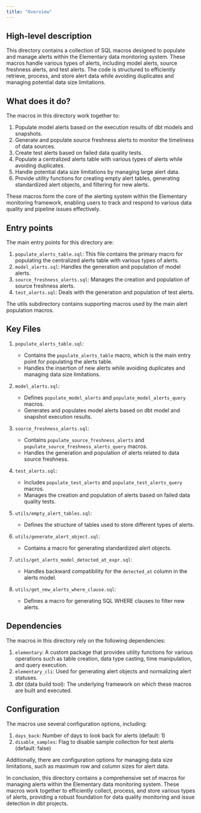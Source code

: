 ```yaml
---
title: "Overview"
---
```


## High-level description
This directory contains a collection of SQL macros designed to populate and manage alerts within the Elementary data monitoring system. These macros handle various types of alerts, including model alerts, source freshness alerts, and test alerts. The code is structured to efficiently retrieve, process, and store alert data while avoiding duplicates and managing potential data size limitations.

## What does it do?
The macros in this directory work together to:

1. Populate model alerts based on the execution results of dbt models and snapshots.
2. Generate and populate source freshness alerts to monitor the timeliness of data sources.
3. Create test alerts based on failed data quality tests.
4. Populate a centralized alerts table with various types of alerts while avoiding duplicates.
5. Handle potential data size limitations by managing large alert data.
6. Provide utility functions for creating empty alert tables, generating standardized alert objects, and filtering for new alerts.

These macros form the core of the alerting system within the Elementary monitoring framework, enabling users to track and respond to various data quality and pipeline issues effectively.

## Entry points
The main entry points for this directory are:

1. `populate_alerts_table.sql`: This file contains the primary macro for populating the centralized alerts table with various types of alerts.
2. `model_alerts.sql`: Handles the generation and population of model alerts.
3. `source_freshness_alerts.sql`: Manages the creation and population of source freshness alerts.
4. `test_alerts.sql`: Deals with the generation and population of test alerts.

The utils subdirectory contains supporting macros used by the main alert population macros.

## Key Files
1. `populate_alerts_table.sql`: 
   - Contains the `populate_alerts_table` macro, which is the main entry point for populating the alerts table.
   - Handles the insertion of new alerts while avoiding duplicates and managing data size limitations.

2. `model_alerts.sql`:
   - Defines `populate_model_alerts` and `populate_model_alerts_query` macros.
   - Generates and populates model alerts based on dbt model and snapshot execution results.

3. `source_freshness_alerts.sql`:
   - Contains `populate_source_freshness_alerts` and `populate_source_freshness_alerts_query` macros.
   - Handles the generation and population of alerts related to data source freshness.

4. `test_alerts.sql`:
   - Includes `populate_test_alerts` and `populate_test_alerts_query` macros.
   - Manages the creation and population of alerts based on failed data quality tests.

5. `utils/empty_alert_tables.sql`:
   - Defines the structure of tables used to store different types of alerts.

6. `utils/generate_alert_object.sql`:
   - Contains a macro for generating standardized alert objects.

7. `utils/get_alerts_model_detected_at_expr.sql`:
   - Handles backward compatibility for the `detected_at` column in the alerts model.

8. `utils/get_new_alerts_where_clause.sql`:
   - Defines a macro for generating SQL WHERE clauses to filter new alerts.

## Dependencies
The macros in this directory rely on the following dependencies:

1. `elementary`: A custom package that provides utility functions for various operations such as table creation, data type casting, time manipulation, and query execution.
2. `elementary_cli`: Used for generating alert objects and normalizing alert statuses.
3. dbt (data build tool): The underlying framework on which these macros are built and executed.

## Configuration
The macros use several configuration options, including:

1. `days_back`: Number of days to look back for alerts (default: 1)
2. `disable_samples`: Flag to disable sample collection for test alerts (default: false)

Additionally, there are configuration options for managing data size limitations, such as maximum row and column sizes for alert data.

In conclusion, this directory contains a comprehensive set of macros for managing alerts within the Elementary data monitoring system. These macros work together to efficiently collect, process, and store various types of alerts, providing a robust foundation for data quality monitoring and issue detection in dbt projects.